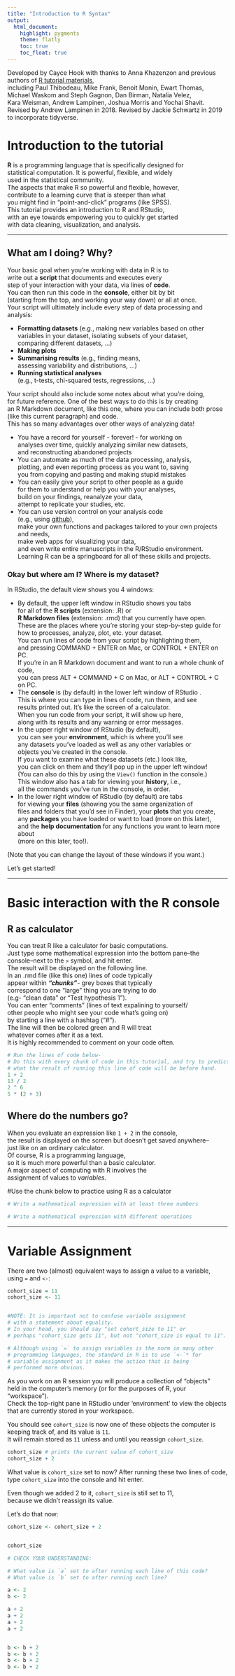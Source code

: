 ```yaml
---
title: "Introduction to R Syntax"
output:
  html_document:
    highlight: pygments
    theme: flatly
    toc: true
    toc_float: true
---
```


Developed by Cayce Hook with thanks to Anna Khazenzon and previous  
authors of [R tutorial materials](http://web.stanford.edu/class/psych252/tutorials/),  
including Paul Thibodeau, Mike Frank, Benoit Monin, Ewart Thomas,  
Michael Waskom and Steph Gagnon, Dan Birman, Natalia Velez,  
Kara Weisman, Andrew Lampinen, Joshua Morris and Yochai Shavit.   
Revised by Andrew Lampinen in 2018.
Revised by Jackie Schwartz in 2019 to incorporate tidyverse.


# Introduction to the tutorial


**R** is a programming language that is specifically designed for   
statistical computation. It is powerful, flexible, and widely  
used in the statistical community.   
The aspects that make R so powerful and flexible, however,   
contribute to a learning curve that is steeper than what   
you might find in "point-and-click" programs (like SPSS).  
This tutorial provides an introduction to R and RStudio,  
with an eye towards empowering you to quickly get started   
with data cleaning, visualization, and analysis. 

---------------------------

What am I doing? Why?
-----------------------------
Your basic goal when you're working with data in R is to   
write out a **script** that documents and executes every   
step of your interaction with your data, via lines of **code**.   
You can then run this code in the **console**, either bit by bit  
(starting from the top, and working your way down) or all at once.  
Your script will ultimately include every step of data processing and analysis:  

* __Formatting datasets__ (e.g., making new variables based on other   
variables in your dataset, isolating subsets of your dataset,   
comparing different datasets, ...)  
* __Making plots__   
* __Summarising results__ (e.g., finding means,   
assessing variability and distributions, ...)  
* __Running statistical analyses__  
(e.g., t-tests, chi-squared tests, regressions, ...)  


Your script should also include some notes about what you're doing,   
for future reference. One of the best ways to do this is by creating  
an R Markdown document, like this one, where you can include both prose   
(like this current paragraph) and code.   
This has so many advantages over other ways of analyzing data!

* You have a record for yourself - forever! - for working on   
analyses over time, quickly analyzing similar new datasets,   
and reconstructing abandoned projects
* You can automate as much of the data processing, analysis,   
plotting, and even reporting process as you want to, saving  
you from copying and pasting and making stupid mistakes   
* You can easily give your script to other people as a guide  
for them to understand or help you with your analyses,  
build on your findings, reanalyze your data,  
attempt to replicate your studies, etc.  
* You can use version control on your analysis code   
(e.g., using [github](https://github.com/)),  
make your own functions and packages tailored to your own projects and needs,   
make web apps for visualizing your data,  
and even write entire manuscripts in the R/RStudio environment.  
Learning R can be a springboard for all of these skills and projects.  

### Okay but where am I? Where is my dataset?  

In RStudio, the default view shows you 4 windows:  

* By default, the upper left window in RStudio shows you tabs   
for all of the __R scripts__ (extension: .R) or  
__R Markdown files__ (extension: .rmd) that you currently have open.  
These are the places where you're storing your step-by-step guide for  
how to processes, analyze, plot, etc. your dataset.   
You can run lines of code from your script by highlighting them,  
and pressing COMMAND + ENTER on Mac, or CONTROL + ENTER on PC.   
If you're in an R Markdown document and want to run a whole chunk of code,   
you can press ALT + COMMAND + C on Mac, or ALT + CONTROL + C on PC.  
* The __console__ is (by default) in the lower left window of RStudio .   
This is where you can type in lines of code, run them, and see  
results printed out. It's like the screen of a calculator.   
When you run code from your script, it will show up here,   
along with its results and any warning or error messages.  
* In the upper right window of RStudio (by default),   
you can see your __environment__, which is where you'll see   
any datasets you've loaded as well as any other variables or  
objects you've created in the console.   
If you want to examine what these datasets (etc.) look like,   
you can click on them and they'll pop up in the upper left window!   
(You can also do this by using the `View()` function in the console.)   
This window also has a tab for viewing your __history__, i.e.,   
all the commands you've run in the console, in order.  
* In the lower right window of RStudio (by default) are tabs  
for viewing your __files__ (showing you the same organization of   
files and folders that you'd see in Finder), your __plots__ that you create,  
any __packages__ you have loaded or want to load (more on this later),  
and the __help documentation__ for any functions you want to learn more about  
(more on this later, too!).  

(Note that you can change the layout of these windows if you want.)  

Let's get started!  

-----------------------------

# Basic interaction with the R console  

R as calculator  
-----------------------------

You can treat R like a calculator for basic computations.   
Just type some mathematical expression into the bottom pane--the   
console--next to the `>` symbol, and hit enter.   
The result will be displayed on the following line.  
In an .rmd file (like this one) lines of code typically   
appear within ___"chunks"___- grey boxes that typically  
correspond to one "large" thing you are trying to do   
(e.g- "clean data" or "Test hypothesis 1").   
You can enter "comments" (lines of text expalining to yourself/  
other people who might see your code what's going on)   
by starting a line with a hashtag ("#").   
The line will then be colored green and R will treat  
whatever comes after it as a text.   
It is highly recommended to comment on your code often. 

```r
# Run the lines of code below- 
# Do this with every chunk of code in this tutorial, and try to predict 
# what the result of running this line of code will be before hand.
1 + 2
13 / 2
2 ^ 6
5 * (2 + 3)
```

Where do the numbers go?
-----------------------------

When you evaluate an expression like `1 + 2` in the console,  
the result is displayed on the screen but doesn't get saved anywhere--  
just like on an ordinary calculator.   
Of course, R is a programming language,  
so it is much more powerful than a basic calculator.   
A major aspect of computing with R involves the   
assignment of values to *variables.*  
  
#Use the chunk below to practice using R as a calculator 
```r
# Write a mathematical expression with at least three numbers

# Write a mathematical expression with different operations

```

-----------------------------

# Variable Assignment


There are two (almost) equivalent ways to assign a value to a variable,  
using `=` and `<-`:

```r
cohort_size = 11
cohort_size <- 11


#NOTE: It is important not to confuse variable assignment   
# with a statement about equality.  
# In your head, you should say "set cohort_size to 11" or   
# perhaps "cohort_size gets 11", but not "cohort_size is equal to 11". 

# Although using `=` to assign variables is the norm in many other   
# programming languages, the standard in R is to use `<-`* for 
# variable assignment as it makes the action that is being
# performed more obvious. 
```

As you work on an R session you will produce a collection of "objects"   
held in the computer's memory (or for the purposes of R, your "workspace").   
Check the top-right pane in RStudio under 'environment' to view the objects   
that are currently stored in your workspace.  


You should see `cohort_size` is now one of these objects the computer is   
keeping track of, and its value is `11`.    
It will remain stored as `11` unless and until you reassign `cohort_size`. 


```r
cohort_size # prints the current value of cohort_size
cohort_size + 2 
```

What value is `cohort_size` set to now? After running these two lines of code,   
type `cohort_size` into the console and hit enter. 

Even though we added 2 to it, `cohort_size` is still set to 11,   
because we didn't reassign its value. 

Let's do that now:

```r
cohort_size <- cohort_size + 2


cohort_size
```

```r
# CHECK YOUR UNDERSTANDING: 

# What value is `a` set to after running each line of this code?
# What value is `b` set to after running each line?

a <- 2 
b <- 2

a + 2
a + 2
a + 2
a + 2


b <- b + 2
b <- b + 2
b <- b + 2
b <- b + 2



















# Answer: 
# `a` remains 2,2,2,2,2; `b` changes from 2 to 4, 6, 8 and finally 10.
```

We can keep reassigning the value of a variable to anything we want:
```r
cohort_size <- 208198.4
cohort_size
```

So far we've only been dealing with numbers,  
but there are other data types as well.


For instance, we could assign character (aka string) values,  
with quotation marks:
```r
cohort_size <- "average"
cohort_size

my_name <- "Cayce"

stanford_phone <- "6507232300" 

```

We can also assign logical values, TRUE and FALSE:
```r
alive <- TRUE
asleep <- FALSE
```

Again, you could make all of these variable assignments with `=`,  
but we encourage you to use `<-`.   
In case you're wondering, you test for equality with two equal signs (`==`),   
which you should read as ('is equal to').   
It does something completely different than `=`:

```r
2 == 2
2 == 3

cohort_size == "average"
cohort_size == "small"
```

(While we're at it, you can also compare numbers with `>`, `<`, `!=`, `<=`,   
and `>=`, which return TRUE or FALSE as well). 

```r
2 < 3
3 <= 3
3 != 4 #-> note: the sign "!=" means "not equal to"
```

-----------------------------



```r
# APPLY YOUR KNOWLEDGE:
# Can you explain what's happening at each line of code below?

a <- 10
b <- 20
a <- b
print(a)

a <- "b"
print(a)

a <- 10
a < b
















# `a` is set to 10, 
# `b` is set to 20, 
# `a` is set to the value of `b` (or "`a` gets `b`"), 
# we print the value of `a` (which is now 20). 

# `a` is set to "b" (the character),
# we print the value of `a` (which is now "b").

# `a` is set to 10 again.
# the computer evaluates the statement `a < b` (that is, 10 < 20), and returns the logical value TRUE. (TRUE isn't saved anywhere, though--it's just printed in the console.)

```


After assigning variables, we can now use them in calculations:
```r

devo <- 1
affective <- 4
cog <- 1
social <- 4
neuro <- 1


cohort_size = devo + affective + cog + social + neuro 
cohort_size # print the result


# Of course, we can do completely arbitrary calculations with any
# of our variables too--R will oblige:
apples <- (social * 
             (cog - neuro)^3 +
             social * devo + 
             cohort_size + 12) / 
  (cog - affective)
oranges <- -(3^2)

apples == oranges 
```

## Naming variables 

When writing code to perform analysis, you should use descriptive names.   
Code where things are named, `subject_id`, `condition`, and `rt` will   
make **much** more sense than 'v1', 'v2', and 'v3' when you read  
it again 4 months later as you write up the paper.

There are a few additional rules for variable names. 

The first character must be a letter. You can't use spaces. **Case matters!**  


```r
a <- 10
A <- 12
a == A

subid <- 13
subID <- 26
subID == subid

cohort_size = "average"
```

R can be picky. 
For instance, failing to put quotation marks around a   
string will break your code. (Try typing `cohort_size == average` in  
the console). 
Why do you think it doesn't work?
```r
 # 
 
 
 
 
 
 
 
 
 
 
 
 
 
 
 
 #
```

(In this case, R thinks you're talking about a different object called   
`average`, and throws an error since you haven't defined any such object.)


Now try `Cohort_size == "average"`). What's wrong here?

```r
 # 
 
 
 
 
 
 
 
 
 
 
 
 
 
 
 
 #
```


(In this case, R looks for an object named `Cohort_size`,   
but of course from R's point of view, only `cohort_size` exists.  
Small typos like this can cause a lot of frustration, so keep an eye out!)


When you want something like a phrase in your variable name,   
you can use `_` and `.`  
Whatever you choose, it's best to be clear and consistent.

```r
# GOOD:
barack_age <- 57
michelle_age <- 54

# NOT SO GOOD:
ObamaAge=57
michelle.Age<-54

```




---------------------------

# Using functions


We can use *functions* to perform more complex operations.  
Functions specify a transformation from one or more inputs  
(called *arguments* or *parameters*) to   
one or more outputs (or *return values*). 

You *call* a function by writing its name followed by parentheses,  
with any arguments going inside the parentheses.   
There are some basic mathematical functions built into R that operate on numbers:

```r
abs(-4) # absolute value
sqrt(64) # square root
log(1.75) # natural log
```

Let's look at the function `c()`, which stands for *concatenate*.   
This takes a sequence of arguments and sticks them together into a *vector*.   
Vectors are immensely useful- most of the built in functions for   
descriptive statistics (and there are many of these!) expect to   
receive a vector or something like it

```r
# Create vectors for the forecasted high temperatures for San Francisco 
# and Palo Alto over the next week:
paloalto_highs <- c(73, 81, 88, 84, 79, 75, 74)
sf_highs <- c(70, 75, 85, 79, 72, 67, 71)

paloalto_highs
sf_highs
```


Now we can do things like take the mean, with--you guessed it--`mean()`,  
and standard deviation with `sd()`. We could also look at each vector's    
`length()`, its `max()` or `min()` values, or its `median()` or `range()`. 

```r
mean_sf <- mean(sf_highs)
sd(sf_highs)

mean_pa <- mean(paloalto_highs)
sd(paloalto_highs)



# APPLY YOUR KNOWLEDGE:
# 1) Find the median and range for these vectors.
# 2) Find the length of the vectors. What does the length refer to? 
# 3) On average, by how many degrees will Palo Alto be warmer 
# than SF over the next week?


















# Answers:

# 1) SF median = 72, range = (67, 85); PA median = 79, range = (73, 88)

# 2) Length is 7; there are 7 entries in each vector

# 3) mean_pa - mean_sf = 5
```

## On missing data 

Functions can have multiple arguments. Sometimes, functions have  
optional arguments that come with default values. When values are  
not passed for these arguments, they take the default value,  
which can be found when you look at the help for that function.  

Pull up the help document for `mean()` by entering `?mean` in the console. 

Most statistical functions in R, including `mean()`, have built-in  
missing-value handling. Because missing data is common with real-world data,   
there is a special object in R to stand for it called `NA`.   
Functions like `mean` have an optional argument `na.rm`    
which tells the function whether it should just ignore these values.   
(`rm` stands for "remove", just like in the terminal.) 

`na.rm` is set to `FALSE` by default, so a vector with missing values   
will have a mean of NA (to indicate that the normal mathematical procedure   
failed on these particular data):

```r
a <- c(2, 6, NA, 8)
mean(a)
```

However, you can handle the missing data by setting `na.rm` to `TRUE`,  
which omits any `NA` items from the calculation.

```r
mean(a, na.rm = TRUE)

```
---------------------------

# Vectors

We've just been using one of the most basic data structures, which is   
called a *vector*. Vectors are an ordered group of elements with a  
single dimension. All of the values have to be the same data type   
(i.e., numeric, character, or logical). 

You get a vector when you use the `c()` function:

```r
c(1, 2, 3, 4, 5, 6)
```

```r
# DIGRESSION: There are other ways to get an equivalent sequence. 
# You can use the `:` operator:
1:6

# You can also use the function seq():
seq(1,6)
```

You can apply mathematical expressions to entire vectors.

For instance, we can calculate how many degrees hotter Palo Alto  
will be on each day of the following week:

```r

temp_difference <- paloalto_highs - sf_highs
temp_difference

# CHECK YOUR KNOWLEDGE:
# Do you understand what happened here? How was each entry in 
# `temp_difference` calculated?














# (The first entry in `sf_highs` was subtracted from the first entry in
# `paloalto_highs`, and this value stored in the first entry in 
# `temp_difference`, and this was repeated for each of 
# the remaining entries in the vector)




# APPLY YOUR KNOWLEDGE. 
# The formula for translating degrees  
# F to C is celsius = (fahrenheit - 32) * (5/9)
# Write a line of code that applies this formula to paloalto_highs, 
# and store the result in a new variable called paloalto_highs_c.
















# Answer: paloalto_highs_c <- (paloalto_highs - 32) * (5/9)

```


Sometimes it's useful to pull specific elements out of a vector.   
To do this, you *index* by writing the name of the vector and   
then adding square brackets (`[ ]`)  with the position of the  
item you want (starting at 1). 

```r
snacks <- c("cookies", 
            "ice cream",
            "cake",
            "chocolate bar",
            "gummy worms",
            "key lime pie")
snacks[3]
```

You can also use `:` or `c()` to index multiple elements:
```r
snacks[3:5]
snacks[c(1,6,4)]
```

And finally, you can use brackets with logical statements to find  
a subset of your vector:
```r
paloalto_highs[paloalto_highs < 80] 
# this will return all the entries in `paloalto_highs` where the value is less than 80


# APPLY YOUR KNOWLEDGE:
# Using brackets and the function `length()`, write a line of code
# that returns a vector containing all of the days next week in which
# Palo Alto will reach at least 80 degrees F. 
















# Answer: paloalto_highs[paloalto_highs > 80]

```


---------------------------

# Data frames

Most often when doing statistics with R, you'll be using *data frames.*   
Technically, a data frame is a list of vectors.   
It's similar in appearance to a basic spreadsheet in Excel or SPSS,   
where you might represent your study variables in   
columns and your observations in rows. 

It's possible to make a data frame from scratch with the base R function   
`data.frame()` (though in practice, you will probably not do this often):
We'll also be showing you more effective ways to code with the  
tidyverse (by Hadley Wikham): a collection of packages that make  
transforming data a lot easier!

```r

albums = data.frame(
  album = c("Speakerboxx/The Love Below",
            "Life After Death",
            "All Eyez on Me",
            "Licensed to Ill",
            "Stankonia",
            "Ready to Die",
            "R U Still Down? Remember Me",
            "Ill Communication"),
  artist = c("Outkast",
             "The Notorious B.I.G.",
             "2Pac",
             "Beastie Boys",
             "Outkast",
             "The Notorious B.I.G.",
             "2Pac",
             "Beastie Boys"),
  year = c(2003,
           1997,
           1996,
           1986,
           2000,
           1994,
           1997,
           1994),
  sales_millions = c(11.4,
                     10.2,
                     9,
                     9,
                     4,
                     4,
                     4,
                     3),
  solo = c(FALSE,
           TRUE,
           TRUE,
           FALSE,
           FALSE,
           TRUE,
           TRUE,
           FALSE)
  )
albums



#### OR ####

album <- c("Speakerboxx/The Love Below",
            "Life After Death",
            "All Eyez on Me", 
            "Licensed to Ill", 
            "Stankonia",
            "Ready to Die",
            "R U Still Down? Remember Me",
            "Ill Communication")
artist <- c("Outkast",
             "The Notorious B.I.G.",
             "2Pac", 
             "Beastie Boys",
             "Outkast", 
             "The Notorious B.I.G.",
             "2Pac", 
             "Beastie Boys")
year <- c(2003,
           1997,
           1996,
           1986,
           2000,
           1994,
           1997,
           1994)

sales_millions <- c(11.4,
                     10.2,
                     9,
                     9,
                     4,
                     4,
                     4,
                     3)
solo <- c(FALSE, 
           TRUE,
           TRUE,
           FALSE,
           FALSE, 
           TRUE,
           TRUE,
           FALSE)

albums <- data.frame(
  album,
  artist,
  year,
  sales_millions,
  solo
) # can also use tibble() instead of data.frame from tidyverse
albums
```


### Subsetting data

Every time you want to do something with a column in a data frame,  
you use the `$` to specify the data frame and column you want to act upon.  
Since these columns are really vectors,  
what we've learned about brackets and functions also applies here.   
So, we can use brackets to return all the observations where   
a certain condition is true: 

```r
albums$artist # pull out a specific vector

albums$artist[albums$sales_millions > 10] # subset a variable based
# on a logical statement. In this case, returns the artisits
# who issued albums with over 10 million in sales.

#### OR ####
# install.packages("tidyverse")
library(tidyverse)
# let's say you want to creat a new dataframe with artists who issued 
# albums with over $10 mil in sales
albums_overten <- albums %>%
  filter(sales_millions > 10)

```

You can also use brackets directly on the dataframe,  
but since it has two dimensions, the brackets contain a comma.  
Whether you put numbers before or after the comma specifies whether  
you want to do stuff to your data frame's  *rows* or *columns*: 
```r
albums[1, ] # returns the first row of `albums`
albums[, 1] # returns the first column 

albums[1:3, 2:4] # returns a new dataframe containing rows 1-3 and columns 2-4 
# generally however, I'd recommend to identify the column or row by name rather than the specific placement in the df
```

You can use this to get rid of variables:
```r
albums[, -3] 
# returns a new dataframe with the original third column of `albums` removed
albums[-3, ] 
# returns a new dataframe with the original third row of `albums` removed
```

### Creating new variables

You can add new columns (i.e. variables) to the data frame with `$`: 

```r
albums$sales <- albums$sales_millions*1000000
albums$language <- "English"
# if you enter a single value rather than a vector,
# every observation will be set to that value

albums

#### OR ####

albums_new <-
  albums %>%
  mutate(
    sales = sales_millions*1000000,
    language = "English"
  )


# APPLY YOUR KNOWLEDGE:
# Write a line of code to add a new column to `albums`
# called `years_since_release` and populate it with the number of years 
# it's been since the album came out. 






















# You should have written something like: 
# albums$years_since_release <- 2019 - albums$year
# or 
# albums_new <-
#   albums_new %>%
#   mutate(years_since_release =
#            2019 - year)

```

### Recoding variables

Say we're interested in making a new grouping variable to represent  
the decade an album came out ("80s", "90s", or "00s").   
It's possible to recode variables using brackets:

```r
# First make an empty placeholder for the new variable:
albums$decade <- NA

# Then set each of the values according to whatever subsetting criteria are relevant:
albums$decade[(albums$year >= 1980) & (albums$year < 1990)] <- "80s"
albums$decade[(albums$year >= 1990) & (albums$year < 2000)] <- "90s"
albums$decade[(albums$year >= 2000) & (albums$year < 2010)] <- "00s"

#### OR ####
## let's just glimpse first to see if year is the data class we expect
glimpse(albums_new)
albums_decade <-
  albums_new %>%
  mutate(decade =
           ifelse(
             year >= 1980 & year < 1990,
             "80s",
             "NA"
             ),
         decade =
           ifelse(
             year >=1990 & year < 2000,
             "90s",
             decade
           ),
         decade =
           ifelse(
             year >=2000 & year < 2010,
             "00s",
             decade
           )
             )
```

This can be confusing to look at at first, so I'll give another example. 

Say I want to add a variable `feud` whose value depends on whether  
the artist was involved in the [90s East Coast-West Coast hip hop rivalry](https://en.wikipedia.org/wiki/East_Coast%E2%80%93West_Coast_hip_hop_rivalry).   
That is, I want `feud` to be "TRUE" if the artist is   
The Notorious B.I.G. or Tupac, and "FALSE" otherwise. 

Here's one way to do it:

```r
albums$feud <- FALSE
albums$feud[albums$artist == "2Pac"] <- TRUE
albums$feud[albums$artist == "The Notorious B.I.G."] <- TRUE


#### OR ### 

albums_feud <-
  albums_decade %>%
  mutate(feud =
           ifelse(artist == "2Pac" | artist == "The Notorious B.I.G.",
         TRUE,
         FALSE)
  )


```

```r
# APPLY YOUR KNOWLEDGE:

# Try making a new variable called 'born_yet' which 
# is set to TRUE if the album came out after you were born, and FALSE otherwise.















# My answer:
# albums$born_yet <- FALSE
# albums$born_yet[albums$year >= 1989] <- TRUE
# or
# albums_bornyet <-
#   albums_feud %>%
#   mutate(
#     born_yet =
#       year >= 1991,
#     TRUE,
#     FALSE
#   )

```


### A note on `$`

Remember, you have to use `$` when referring to a variable in a data frame. 

Try `mean(sales_millions)` or even `albums$artist[sales_millions > 10]`.   
Why don't these work?


Look back over at your Environment pane. There's now a category,   
Data, that contains `albums`. 
There's also the Values category, which contains all of the other   
random objects we've made throughout this lesson. 

The object `sales_millions` only exists in the data frame `albums`,   
rather than in your broader 'Global Environment'.

It's useful to keep variables inside their own data frames,  
because it enables you to, e.g., simultaneously work on multiple  
datasets that contain variables with the same name   
(`albums$sales` vs. `pizza$sales`).

-------------------------


# Where do the numbers go? (Part II)

Right now, our data frame only exists in R's memory,  
and its contents depend exactly upon which lines of code  
we've run during this R session (and in what order). 


What if we wanted to save `albums` to share with a friend  
who only has Excel or SPSS? 

R can write data frames to .csv files, which are easily opened by   
many different programs and are a useful format in which to share data. 

To begin, we first have to tell R where to save files.

### Setting your working directory
Whenever you use R, you're in some *working directory* (essentially a folder),  
where R will default to saving files   
(and searching for them when you try to open a file). 

Type `getwd()` to discover your current working directory.


To set your working directory, type `setwd()` with the   
file path in quotation marks inside the parentheses, e.g.

```r
#setwd("~/R_workshop_materials")
```
(You can set your working directory by hand through   
*Session > Set Working Directory > Choose Directory*.) 

(In the future, you should set your working directory to a   
project-specific folder with `setwd()` whenever you start   
working on a new project in R. If you leave it as "~/Desktop" things  
will get cluttered quickly.) 

### Writing a .csv

Now we know where our file will be saved, let's `write.csv()`.  
The tidy way is `write_csv()` which I will be using instead.
The first argument is the R data frame you want to save,   
the second argument is the filename you want to save it under,   
and the third argument specifies that we don't want to save row names. 

```r
# you can also set your path to a variable name, e.g.
write_csv(albums_bornyet,
          "albums.csv", 
          append = FALSE,
          col_names = TRUE)
```

Go find `albums.csv` and open it up in Excel.   
Make some changes to it, save it, and close the file.

Now click on `albums` in the Environment pane.   
Do your changes to the document show up in R?

```r
#









#
```

Now run:
```r
albums$artist <- c(
  "Rihanna",
  "Beyonce",
  "Taylor", 
  "Britney", 
  "Adele", 
  "Cher",
  "Whitney", 
  "Celine"
  ) 
head(albums) # see that we've changed the values for 'artist'

#### OR #####
albums <-
  albums_bornyet %>%
  mutate(
    artist = c(
      "Rihanna",
      "Beyonce",
      "Taylor", 
      "Britney", 
      "Adele", 
      "Cher",
      "Whitney",
      "Celine"
      )
    )
  
```

Reopen the .csv file in Excel. Did this change show up?

```r
#









#
```


What R has in its memory is distinct from the original .csv file.   
This is a good thing, since it allows you to manipulate your dataset   
(which inevitably involves making mistakes and/or deleting variables   
or observations) while preserving the original, complete raw data. 

Now replace our data frame, `albums`,   
with the contents of `albums.csv` using `read.csv`:

### Reading from a .csv

```r
albums <- read_csv("albums.csv")
head(albums)
```

The correct artist names have been restored! 


---------------


# Manipulating data frames with dplyr 
Tidyverse includes dplyr, so don't need to install dplyr separately


We just reviewed a bunch of different actions you can take with data frames:

* filtering observations based on some criterion 
* transforming variables
* summarizing data with functions like `mean()`

We can do all of these things (and more) using functions  
from tidyverse including the R package `dplyr`, and we can chain it all together   
with the pipe operator, `%>%`. Pipes free us from having to   
precede every variable with `dataframe$`--instead, each line operates on   
the data frame that was fed into it from the previous pipe.  
Hopefully this will be clearer with examples:

```r
# First let's reset the value of `albums`:
albums = data.frame(
  album = c(
    "Speakerboxx/The Love Below",
    "Life After Death",
    "All Eyez on Me", 
    "Licensed to Ill", 
    "Stankonia", 
    "Ready to Die",
    "R U Still Down? Remember Me", 
    "Ill Communication"
    ), 
  artist = c(
    "Outkast", 
    "The Notorious B.I.G.", 
    "2Pac", 
    "Beastie Boys", 
    "Outkast", 
    "The Notorious B.I.G.",
    "2Pac", 
    "Beastie Boys"
    ), 
  year = c(
    2003, 
    1997, 
    1996, 
    1986, 
    2000, 
    1994, 
    1997,
    1994), 
  sales_millions = c(
    11.4,
    10.2,
    9,
    9,
    4,
    4, 
    4, 
    3
    ),
  solo = c(
    FALSE, 
    TRUE, 
    TRUE,
    FALSE, 
    FALSE, 
    TRUE,
    TRUE, 
    FALSE)
  )

# Here we'll do two of the things we did above--transforming variables  
# and filtering out observations--using pipes and dplyr functions this time:

albums2 <- albums %>%                             
  mutate(sales = sales_millions * 1000000) %>%    
  filter(sales > 10000000)                        

# The first line specifies that we're modifying `albums` 
# and putting the result in `albums2`.
# The second line takes `albums` and creates a new variable, `sales`,
# and passes this updated dataframe to the next line.
# The third line takes the dataframe from the previous step, and throws out
# the rows where `sales` is less than or equal to 10,000,000.
# After the final line has finished running, the final dataframe is put in `albums2`.
# No changes are made to the contents of `albums`. 

```

## group_by and summarize

dplyr can also be used to quickly summarize data by different grouping variables. 

In this dataset, who's the bestselling artist?

To find out, we group by `artist`, calculate each artist's total album   
sales with `summarize()`, arrange the rows in descending order of sales  
with `arrange()`, and save the result in `result`:

```r
result <- albums %>%                              
  # take initial data from `albums`, put result in `result`       
  mutate(sales = sales_millions * 1000000) %>%     
  # make a new variable `sales` by transforming `sales_millions`
  group_by(artist) %>%                             
  # group the data by `artist`
  summarize(total_sales = sum(sales)) %>%         
  # add up the `sales` for each artist and save in `total_sales`
  arrange(desc(total_sales))                     
# sort the rows in descending order of `total_sales` 

head(result)
```


```r
# setting eval to false in the brackets tells R not to run this code when knitting
# APPLY YOUR KNOWLEDGE:
# How would you change this code if we instead wanted to compare  
# the total sales, in millions, of solo artists vs. group artists?

result <- albums %>%                                
  mutate(sales = sales_millions * 1000000) %>%     
  group_by(artist) %>%                             
  summarize(total_sales = sum(sales)) %>%          
  arrange(desc(total_sales)) 
















# ANSWER:
# result <- albums %>%                                
#  group_by(solo) %>%                             
#  summarize(total_sales = sum(sales_millions))

# you can also group by multiple variables
result <- albums %>%
  group_by(artist, solo) %>%
  summarize(total_sales = sum(sales_millions)) %>%
  arrange(desc(total_sales))
```


# Analyzing Stroop data

Now we'll try working with a bigger dataset. 

Our workspace is looking pretty cluttered. Let's clear it with   
`rm(list=ls())`. On the first line of your new script, type:

```r
rm(list=ls())
```

and press command-Enter (or ctrl-Enter for Windows).


It's a good idea to do clear your workspace every time you start  
working on a new script.


On the next line, copy over the following, highlight it, and   
hit command-Enter/ctrl-Enter:
```r
# library(dplyr)
# library(ggplot2) # first `run install.packages("ggplot2")` 
# if you haven't done so yet
# tidyvsere already includes dplyr and ggplot2, so 
library(tidyverse)

stroop <- 
  read_csv("https://raw.githubusercontent.com/lampinen/R_workshop_materials/master/data/stroop.csv")
```

When you load in a dataset, you'll want to explore it a bit so you get a  
feel for the kind of data it contains   
(and to ensure that it was loaded properly).  
You can type `View(stroop)` or click on `stroop`  
in the Environment pane to view the dataset.

Additionally, some of the basic functions you can use to explore   
the data are `glimpse()`, `head()`, and `summary()`.   
These all do somewhat different things, which you can likely   
deduce from their output and help files:

```r
glimpse(stroop)
head(stroop)
summary(stroop)
```

By way of introduction, this Stroop data comes from a battery of about  
~60 tasks the Poldrack lab runs that are ostensibly related to self-regulation.  
Each participant completes all 60 tasks, and the lab is investigating  
whether there is consistent structure to the dependent variables.   
So although the Stroop task by itself is simple, this data comes  
from a much bigger, more interesting project.  

There's still a lot of information in this dataset.  
Spend a moment looking at it--what do the columns represent?   
What do the rows represent? 

If you wanted to calculate the mean Stroop effect across all participants--  
that is, the difference in average reaction time, `rt`,   
between the incongruent and congruent trials--how would you go about this?   

Are there any observations you would filter out beforehand?  

Aside from looking at the structure of the dataframe,  
it might be helpful to visualize the data in some way.    

## Plotting

In this course, you'll learn how to plot with `ggplot2`,  
a powerful package that enables the construction of highly   
customizable and visually pleasing graphs. 

Like dplyr, ggplot takes an object and adds "layers" to it.   
However, while dplyr use piping ("%>%") ggplot uses the plus sign ("+"). 

The first argument is 'data=' -ggplot needs to know what dataset to work with.  
Then, 'aes()' tells ggplot what the basic "aesthetics" of the plot are.   
These include the x-axis, y-axis (when relevant) and color/fill settings   
(if we want lines or bars in different colors in their outlines or filled   
with different colors respectively).

For instance, we can create a boxplot of the stroop reaction time results with:

```r
ggplot(data = stroop,
       aes(x= condition, y = rt)
       ) +
  geom_boxplot()

#### OR ####
# to get used to piping
stroop %>%
  ggplot(
    aes(x=condition, y =rt)
  ) +
  geom_boxplot()
```

Or a histogram with:

```r
ggplot(data = stroop,
       aes(x = rt)) +
  geom_histogram()

# As an aside, here's the syntax for a histogram in base R graphics rather than ggplot2:
hist(stroop$rt)
```

## Filtering and summarizing

After looking at the structure of the dataset, as well as these plots,   
what criteria will you use for excluding trials? 

* Note that some rt trials are coded -1 to represent when the participant  
didn't press any key. We don't want to include these -1s in our averages!
* Do you want to exclude trials where the participant made an error?  
* Do you want to exclude outliers (trials where participants responded  
implausibly quickly or unusually slowly)?   
* You probably will want to get rid of the `practice` trials and keep  
only the `test` trials.


```r
# APPLY YOUR KNOWLEDGE: 
# Keeping in mind your criteria, fill in the blanks below
# (or modify the code as you see fit):

result.rt <- stroop %>%                                
  filter(rt < ##???##,
         rt > ##???##,
         exp_stage == ##???##,
         correct == ##???##) %>%     
  group_by(##???##) %>%                             
  summarize(##???## = ##???##)

result.rt
















# My answer: 
# result.rt <- stroop %>%                                
#  filter(rt != -1,
#         exp_stage == "test",
#         correct == 1,
#         rt > 250,
#         rt < 500
#         ) %>%     
#  group_by(condition) %>%                             
#  summarize(mean_rt = mean(rt))
#
# result.rt

# (you might have noticed that `rt != -1` is actually encompassed within
# `correct == 1`, so it would actually be more parsimonious 
# to just include the latter.)




# APPLY YOUR KNOWLEDGE, PART 2
# Now calculate mean accuracy (% correct) by condition. 
# This time, what should you filter? What should you group by?
# What formula will you use to calculate accuracy within summarize()?

result.acc <- stroop %>%                                
  filter(##???##) %>%     
  group_by(##???##) %>%                             
  summarize(mean_accuracy = ##???##)

result.acc













# My answer: 
# result.acc <- stroop %>%
#  filter(exp_stage == "test") %>%     
#  group_by(condition) %>%                             
#  summarize(mean_accuracy = mean(correct) * 100)
#
# result.acc
#
```

Finally, `select()` is a handy way to get rid of extraneous variables  
from your dataset. For instance, right now we may not care about   
the specific colors and words presented on each trial, or about  
the `possible_responses` that participants might have given.   
To make a new dataframe keeping only certain variables,  
we can specify what we want to keep:

```r
stroop2 <- stroop %>%
  select(condition, correct, exp_stage, rt, worker_id)

```


## More Plotting

Above, we saw how to create boxplots and histograms with `ggplot()`. 

You can create a bar plot of count data with `ggplot()` as  
well--below, we make one for correct and incorrect answers  
(excluding the practice trials):
```r
stroop.testtrials <- 
  filter(stroop, exp_stage == "test")

ggplot(data = stroop.testtrials,
       aes(x=correct)) +
  geom_bar()
```

This might be more interesting if we could look at condition differences.   

We can `facet` graphs by a grouping variable.  
Let's facet the prior graph by `condition`: 

```r
ggplot(data = stroop.testtrials,
       aes(x=correct)
       ) +
  geom_bar() +
  facet_wrap(~condition)
```


(What's that `~` about? You can facet by two variables at a   
time--if you only want one, you use facet_wrap, and if you want two use facet_grid)  

Here's an example of what faceting by two variables looks like:   

```r
# CHECK YOUR UNDERSTANDING: What's going on here?

ggplot(data = stroop.testtrials,
       aes(x=correct)
       ) +
  geom_bar() +
  facet_grid(vars(stim_color), vars(stim_word))
# first argument = rows
# second argument = cols

#### OR #####
ggplot(data = stroop.testtrials,
       aes(x=correct)
       ) +
  geom_bar() +
  facet_grid(stim_color ~ stim_word)









# We've made a bar graph representing the counts of 'correct' and 
# 'incorrect' trials, faceted by both the stimulus color
# (e.g., the colors Red, Blue, or Green) and the stimulus word
# (e.g., the words RED, BLUE, and GREEN). 

# There are half as many trials in each of the cells representing 
# 'incongruent' pairs compared to 'congruent' pairs. 
# This is  because the study was designed so that 
# overall half of the trials would be 'congruent' and half 'incongruent'. 
```

* Here's a [reference for `ggplot()`'s options](https://ggplot2.tidyverse.org/), with examples. 


## More advanced plotting using ggplot

Let'srecreate the box-plots for rt from the 'stroop' dataset and add to it:  
```r
ggplot(data=stroop,
       aes(x=condition, y=rt, 
           colour=factor(correct))) +
  geom_point()+
  facet_wrap(~correct)
```

Now let's add the boxplots by using '+' and 'geom_boxplot'.

```r
ggplot(data=stroop, aes(x=condition, y=rt))+
 geom_boxplot()
```

We can further distinguish between the two conditions by giving them  
different colors
```r
ggplot(data=stroop,
       aes(x=condition, y=rt, 
           color=condition))+
 geom_boxplot()
```

One common type of graphs is a bar-plot for two means.   
We can do that with ggplot by using 'stat_summary()'.   
Within this function, we can specify which information   
we want on our x-axis, how do want our data to be   
represented and again set specific colors/ fills.

Let's plot the average rt for each stimuli color. 

```r
ggplot(data=stroop, 
       aes(x=stim_word, y=rt, 
           fill=stim_word)) +
stat_summary(fun.y="mean", 
             geom="bar", 
             color="black")

```

Bar plots can be misleading- the variance around the estimate   
(commonly known as an "error bar") is a useful way of starting to  
guage how representitive the mean is of the sample, as well as whether  
there might be substansive differences between groups. We can add an   
error bar by creating a summary table and computing standard error and  
confidence interval bars and then use geom_errorbar.

```r
# to get error bars
eb_and_ci_summary <-
  stroop %>% 
  group_by(stim_word) %>% 
  summarise(num_obs = n(),
            mean_rt = mean(rt),
            se_lower =
              mean_rt - sd(rt)/sqrt(num_obs),
            se_upper =
              mean_rt + sd(rt)/sqrt(num_obs),
            ci_lower =
              mean_rt - qt(0.975, df = num_obs-1) * sd(rt)/sqrt(num_obs),
            ci_upper =
              mean_rt + qt(0.975, df = num_obs-1) * sd(rt)/sqrt(num_obs),
            )
  
ggplot(data=eb_and_ci_summary, 
       aes(x=stim_word, 
           y=mean_rt,
           fill=stim_word)
       ) +
  geom_bar(stat = "identity") + # using identity allows height of bar to represent value in data
  geom_errorbar(
    aes(
    ymin = ci_lower, ymax = ci_upper)
    )
  # geom_errorbar(
  #   aes(
  #     ymin = se_lower, ymax = se_upper
  #   )
  # ) 
  


#Does it look like rt might be different for different stimuli words? Why or why not? Why might that be an important question to ask ourselves?
```
* we can change the width of the error bar, but we will not get into that today.  

We can add labels to our x and y axes using 'xlab("???")' and ylab("???").  
```r
ggplot(data=eb_and_ci_summary, 
       aes(x=stim_word, 
           y=mean_rt,
           fill=stim_word)
       ) +
  geom_bar(stat = "identity") + # using identity allows height of bar to represent value in data
  geom_errorbar(
    aes(
    ymin = ci_lower, ymax = ci_upper)
    ) +
  # geom_errorbar(
  #   aes(
  #     ymin = se_lower, ymax = ci_upper
  #   )
  # )
xlab("Reaction Time")+
ylab("Stimulous Word")
```

``` r
#CHECK YOURSELF: Try to create a bar plot for the average rt per condition, for test trials only. Label your axes "Reaction Time" and "Word-Color Match".
















#One option:
ggplot(data=stroop.testtrials, aes(x=condition, y=rt, fill=condition))+
  stat_summary(fun.y="mean", geom="bar", color="black")+
  stat_summary(fun.data=mean_cl_normal, geom="errorbar")+
  xlab("Word-Color Match")+
  ylab("Reaction Time")

### or ###

eb_and_ci_summary_testtrials <-
  stroop.testtrials %>% 
  group_by(condition) %>% 
  summarise(num_obs = n(),
            mean_rt = mean(rt),
            se_lower =
              mean_rt - sd(rt)/sqrt(num_obs),
            se_upper =
              mean_rt + sd(rt)/sqrt(num_obs),
            ci_lower =
              mean_rt - qt(0.975, df = num_obs-1) * sd(rt)/sqrt(num_obs),
            ci_upper =
              mean_rt + qt(0.975, df = num_obs-1) * sd(rt)/sqrt(num_obs),
            )


ggplot(data=eb_and_ci_summary_testtrials, 
       aes(x=condition, 
           y=mean_rt,
           fill=condition)
       ) +
  geom_bar(stat = "identity") + # using identity allows height of bar to represent value in data
  geom_errorbar(
    aes(
    ymin = ci_lower, ymax = ci_upper)
    ) +
  # geom_errorbar(
  #   aes(
  #     ymin = se_lower, ymax = ci_upper
  #   )
  # )
  xlab("Word-Color Match")+
  ylab("Reaction Time")
```

Another common plot is a scatter plot, used to look at the  
relationship between two continous variables. Let's load a new dataset 'mtcars'.  
This dataset is built into R and contains information about 32 car models. 

```r
df=mtcars
glimpse(df)
head(df)
```

We are interested in learning whether there is a relationship between  
cars weight (wt) and gas consumption (mpg). We can place each observation   
in our dataset on a single point, representing its location on the two axes.   
We do so with 'geom_point()'

```r
ggplot(data=df, aes(x=wt, y=mpg))+
geom_point()

#Does it seem like there is a relationship between the two? If so, what is it?












```


It looks like the more a car weighs, the lower is mpg is.   
We can add the __linear__ slope to the plot, to get a better idea.   
We do so with 'geom_smooth(method="lm")'. 
```r
ggplot(data=df, aes(x=wt, y=mpg))+
geom_point()+
geom_smooth(method="lm")
```

Seems like there is quite a steep negative linear slope,  
which might increase our confidence in our initial intuition!  
Like we did before, we might be interested to know if this relationship   
is similar for different car categories, such as cars with 3,4 and 5 gears  
('gear' variable in our dataframe). Try adding a 'color=' argument to 'aes()'

```r
ggplot(data=df, aes(x=wt, y=mpg, color=gear))+
geom_point()+
geom_smooth(method="lm")

#What's wrong? What might be the problem?






```

*A note about variable types*
The variable 'gear' is an integer, meaning that R thinks of it as continous.  
We can change a variable from continous to categorical using the function   
'factor()'. It is recommended to create a new variable and not   
transform the existing one.
```r
df$gear_cat=factor(df$gear)

#### OR ####
df <- df %>%
  mutate(gear_cat = as.factor(gear))
```
Now try to create the plot again, using our new categorical variable.
```r
ggplot(data=df, 
       aes(x=wt, 
           y=mpg, 
           color=gear_cat)
       )+
geom_point()+
geom_smooth(method="lm")

#What kind of new information do we get with this plot?
```

We can learn quite a lot- for example, that the effect of weight  
on mpg might be stronger for cars with 4 and 5 gears than it is for cars   
with 3 gears. We can also learn that it seems like overall cars with   
4 and 5 gears are lighter and have higher mpg.   
All these need to be formally tested of course. 

```r
# PRACTICE- try plotting the relationship between cars horsepower (hp) 
# and acceleration (qsec), and whether it seems to be differ depending
# on type of transmition (am). When am=0 the car is automatic,
# and when am=1 the car is manual. In addition, set the plots labels 
# to be more informative. Write a sentence describing what you see in the plot.















# My answer:
df$am_cat=factor(df$am)
df <- df %>%
  mutate(am_cat = as.factor(am))
ggplot(data=df, 
       aes(x=hp,
           y=qsec,
           color=am_cat))+
  geom_point()+
  geom_smooth(method = "lm")+
  xlab("Horsepower") +
  ylab("Acceleration 
       (quarter mile time)"
       )
```



# A few extra resources 

* Take a moment to [learn how to write R code with good style](http://adv-r.had.co.nz/Style.html)--that is, code that's readable and pleasant to look at.

* Check out [dplyr's documentation](https://cran.rstudio.com/web/packages/dplyr/vignettes/introduction.html) for more info on what you can do with dplyr (and how to do it).

* For a reference guide to [plotting data with ggplot, try the R Cookbook](http://www.cookbook-r.com/Graphs/). Personally, I've found the author's published book, the _R Graphics Cookbook_, particularly helpful.  


* For a general reference guide to [using R for data science](http://r4ds.had.co.nz/index.html), i.e. all the sorts of stuff we've been doing, look at Grolemund & Wickham's eponymous [book](http://r4ds.had.co.nz/index.html). (The whole book is online!) 

* `tidyr` is a handy package for [reshaping data from wide to long format and back](https://blog.rstudio.org/2014/07/22/introducing-tidyr/).

* `broom` is a handy package for [turning default output from regressions and t-tests into organized data frames](https://github.com/dgrtwo/broom).

* It's possible (and can be convenient) to [set up a git pane and make commits directly from R.](http://happygitwithr.com/) 

